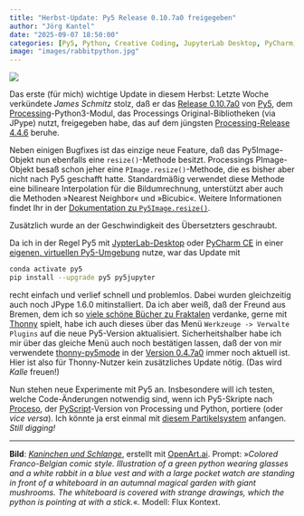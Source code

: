```yaml
---
title: "Herbst-Update: Py5 Release 0.10.7a0 freigegeben"
author: "Jörg Kantel"
date: "2025-09-07 18:50:00"
categories: [Py5, Python, Creative Coding, JupyterLab Desktop, PyCharm, Thonny, Proceso, PyScript]
image: "images/rabbitpython.jpg"
---
```


[![](images/rabbitpython-b.jpg)](https://www.flickr.com/photos/schockwellenreiter/54770609862/)

Das erste (für mich) wichtige Update in diesem Herbst: Letzte Woche verkündete *James Schmitz* stolz, daß er das [Release 0.10.7a0](https://ixora.io/blog/new-release-0107a0/) von [Py5](http://cognitiones.kantel-chaos-team.de/programmierung/creativecoding/processing/py5.html), dem [Processing](http://cognitiones.kantel-chaos-team.de/programmierung/creativecoding/processing/processing.html)-Python3-Modul, das Processings Original-Bibliotheken (via JPype) nutzt, freigegeben habe, das auf dem jüngsten [Processing-Release 4.4.6](https://github.com/processing/processing4/releases/tag/processing-1306-4.4.6) beruhe.

Neben einigen Bugfixes ist das einzige neue Feature, daß das Py5Image-Objekt nun ebenfalls eine `resize()`-Methode besitzt. Processings PImage-Objekt besaß schon jeher eine `PImage.resize()`-Methode, die es bisher aber nicht nach Py5 geschafft hatte. Standardmäßig verwendet diese Methode eine bilineare Interpolation für die Bildumrechnung, unterstützt aber auch die Methoden »Nearest Neighbor« und »Bicubic«. Weitere Informationen findet Ihr in der [Dokumentation zu `Py5Image.resize()`](https://py5coding.org/reference/py5image_resize.html).

Zusätzlich wurde an der Geschwindigkeit des Übersetzters geschraubt.

Da ich in der Regel Py5 mit [JypterLab-Desktop](http://cognitiones.kantel-chaos-team.de/programmierung/python/jupyterlabdesktop.html) oder [PyCharm CE](https://www.jetbrains.com/de-de/pycharm/) in einer [eigenen, virtuellen Py5-Umgebung](https://kantel.github.io/posts/2024062801_conda_env_python/) nutze, war das Update mit

~~~bash
conda activate py5
pip install --upgrade py5 py5jupyter
~~~

recht einfach und verlief schnell und problemlos. Dabei wurden gleichzeitig auch noch JPype&nbsp;1.6.0 mitinstalliert. Da ich aber weiß, daß der Freund aus Bremen, dem ich so [viele schöne Bücher zu Fraktalen](https://kantel.github.io/posts/2025071601_fraktale_xxl/) verdanke, gerne mit [Thonny](http://cognitiones.kantel-chaos-team.de/programmierung/python/thonny.html) spielt, habe ich auch dieses über das Menü `Werkzeuge -> Verwalte Plugins` auf die neue Py5-Version aktualisiert. Sicherheitshalber habe ich mir über das gleiche Menü auch noch bestätigen lassen, daß der von mir verwendete [thonny-py5mode](https://github.com/tabreturn/thonny-py5mode) in der [Version 0.4.7a0](https://kantel.github.io/posts/2024111401_py5_updates/) immer noch aktuell ist. Hier ist also für Thonny-Nutzer kein zusätzliches Update nötig. (Das wird *Kalle* freuen!)

Nun stehen neue Experimente mit Py5 an. Insbesondere will ich testen, welche Code-Änderungen notwendig sind, wenn ich Py5-Skripte nach [Proceso](https://proceso.cc/), der [PyScript](http://cognitiones.kantel-chaos-team.de/programmierung/python/pyscript.html)-Version von Processing und Python, portiere (oder *vice versa*). Ich könnte ja erst einmal mit [diesem Partikelsystem](https://kantel.github.io/posts/2025072101_partikel_proceso/) anfangen. *Still digging!*

---

**Bild**: *[Kaninchen und Schlange](https://www.flickr.com/photos/schockwellenreiter/54770609862/)*, erstellt mit [OpenArt.ai](https://openart.ai/home). Prompt: »*Colored Franco-Belgian comic style. Illustration of a green python wearing glasses and a white rabbit in a blue vest and with a large pocket watch are standing in front of a whiteboard in an autumnal magical garden with giant mushrooms. The whiteboard is covered with strange drawings, which the python is pointing at with a stick.*«. Modell: Flux Kontext.